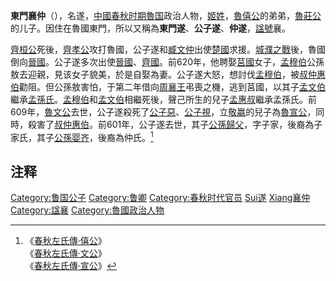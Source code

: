 {{Infobox 先秦人物
|名稱=東門襄仲
|姓=[[姬姓|姬]]
|氏=
|名=遂
|字=
|别名=東門遂、公子遂、仲遂
|别字=
|諡号=襄
|官位=
|時代=春秋
|國家=[[魯國|魯國]]
|身份=[[魯國|魯國]]正卿
|出生日期=
|逝世日期=前601年
|父=[[魯莊公|魯莊公]]
|子女=[[公孫歸父|公孫歸父]]<br>[[仲婴齐|仲婴齐]]
}}

'''東門襄仲'''（{{bd|？||前601年||catIdx=Dongmen東門襄仲}}），名遂，[[中國|中國]][[春秋时期|春秋时期]][[魯国|魯国]]政治人物，[[姬姓|姬姓]]，[[魯僖公|魯僖公]]的弟弟，[[魯莊公|魯莊公]]的儿子。因住在魯國東門，所以又稱為'''東門遂'''、'''公子遂'''、'''仲遂'''，[[諡號|諡號]]襄。

[[齊桓公|齊桓公]]死後，[[齊孝公|齊孝公]]攻打魯國，公子遂和[[臧文仲|臧文仲]]出使[[楚國|楚國]]求援。[[城濮之戰|城濮之戰]]後，魯國倒向[[晉國|晉國]]。公子遂多次出使[[晉國|晉國]]、[[齊國|齊國]]。前620年，他聘娶[[莒國|莒國]]女子，[[孟穆伯|孟穆伯]]公孫敖去迎親，見该女子貌美，於是自娶為妻。公子遂大怒，想討伐[[孟穆伯|孟穆伯]]，被[[叔仲惠伯|叔仲惠伯]]勸阻。但公孫敖害怕，于第二年借向[[周襄王|周襄王]]弔喪之機，逃到莒國，以其子[[孟文伯|孟文伯]]繼承[[孟孫氏|孟孫氏]]。[[孟穆伯|孟穆伯]]和[[孟文伯|孟文伯]]相繼死後，聲己所生的兒子[[孟惠叔|孟惠叔]]繼承孟孫氏。前609年，[[魯文公|魯文公]]去世，公子遂殺死了[[公子惡|公子惡]]、[[公子視|公子視]]，立[[敬嬴|敬嬴]]的兒子為[[魯宣公|魯宣公]]，同時，殺害了[[叔仲惠伯|叔仲惠伯]]。前601年，公子遂去世，其子[[公孫歸父|公孫歸父]]，字子家，後裔為子家氏，其子[[仲婴齐|公孫婴齐]]，後裔為仲氏。<ref>《[[s:春秋左氏傳/僖公|春秋左氏傳·僖公]]》<br>《[[s:春秋左氏傳/文公|春秋左氏傳·文公]]》<br>《[[s:春秋左氏傳/宣公|春秋左氏傳·宣公]]》</ref>

==注释==
{{Reflist}}

{{DEFAULTSORT:Dongmen東門襄仲}}
[[Category:鲁国公子|Category:鲁国公子]]
[[Category:鲁卿|Category:鲁卿]]
[[Category:春秋时代官员|Category:春秋时代官员]]
[[Category:姬姓|Sui遂]]
[[Category:東門姓|Xiang襄仲]]
[[Category:諡襄|Category:諡襄]]
[[Category:魯國政治人物|Category:魯國政治人物]]
